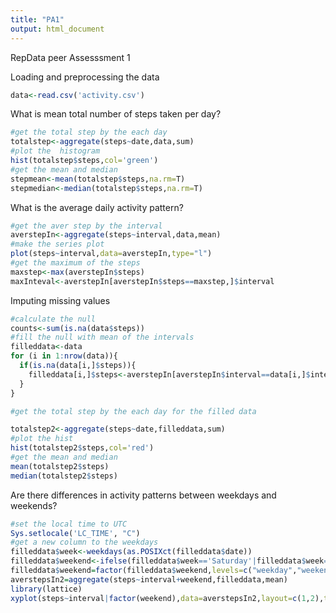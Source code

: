 ```yaml
---
title: "PA1"
output: html_document
---
```


RepData peer Assesssment 1

Loading and preprocessing the data

```r
data<-read.csv('activity.csv')
```
What is mean total number of steps taken per day?
```r
#get the total step by the each day
totalstep<-aggregate(steps~date,data,sum)
#plot the  histogram 
hist(totalstep$steps,col='green')
#get the mean and median
stepmean<-mean(totalstep$steps,na.rm=T)
stepmedian<-median(totalstep$steps,na.rm=T)
```
What is the average daily activity pattern?
```r
#get the aver step by the interval
averstepIn<-aggregate(steps~interval,data,mean)
#make the series plot
plot(steps~interval,data=averstepIn,type="l")
#get the maximum of the steps
maxstep<-max(averstepIn$steps)
maxInteval<-averstepIn[averstepIn$steps==maxstep,]$interval
```
Imputing missing values
```r
#calculate the null 
counts<-sum(is.na(data$steps))
#fill the null with mean of the intervals
filleddata<-data
for (i in 1:nrow(data)){
  if(is.na(data[i,]$steps)){
    filleddata[i,]$steps<-averstepIn[averstepIn$interval==data[i,]$interval,]$steps
  }
}

#get the total step by the each day for the filled data

totalstep2<-aggregate(steps~date,filleddata,sum)
#plot the hist
hist(totalstep2$steps,col='red') 
#get the mean and median
mean(totalstep2$steps) 
median(totalstep2$steps)
```
Are there differences in activity patterns between weekdays and weekends?
```r
#set the local time to UTC
Sys.setlocale('LC_TIME', "C")
#get a new column to the weekdays
filleddata$week<-weekdays(as.POSIXct(filleddata$date))
filleddata$weekend<-ifelse(filleddata$week=='Saturday'|filleddata$week=='Sunday','weekend','weekday')
filleddata$weekend=factor(filleddata$weekend,levels=c("weekday","weekend"))
averstepsIn2=aggregate(steps~interval+weekend,filleddata,mean)
library(lattice)
xyplot(steps~interval|factor(weekend),data=averstepsIn2,layout=c(1,2),type="l")
```

